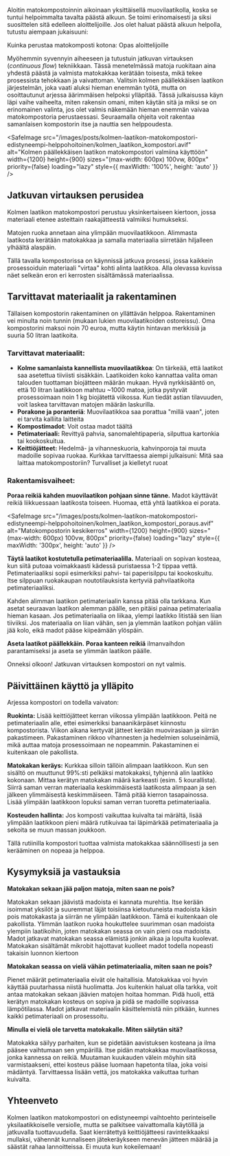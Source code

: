 Aloitin matokompostoinnin aikoinaan yksittäisellä muovilaatikolla, koska se tuntui helpoimmalta tavalta päästä alkuun.
Se toimi erinomaisesti ja siksi suosittelen sitä edelleen aloittelijoille. Jos olet haluat päästä alkuun helpolla,
tutustu aiempaan jukaisuuni:

<SafeLink href="/blogi/julkaisu/kuinka-perustaa-matokomposti-kotona-opas-aloittelijoille">
  Kuinka perustaa matokomposti kotona: Opas aloittelijoille
</SafeLink>

Myöhemmin syvennyin aiheeseen ja tutustuin jatkuvan virtauksen (_continuous flow_) tekniikkaan. Tässä menetelmässä
matoja ruokitaan aina yhdestä päästä ja valmista matokakkaa kerätään toisesta, mikä tekee prosessista tehokkaan ja
vaivattoman. Valitsin kolmen päällekkäisen laatikon järjestelmän, joka vaati aluksi hieman enemmän työtä, mutta on
osoittautunut arjessa äärimmäisen helpoksi ylläpitää. Tässä julkaisussa käyn läpi vaihe vaiheelta, miten rakensin omani,
miten käytän sitä ja miksi se on erinomainen valinta, jos olet valmis näkemään hieman enemmän vaivaa matokompostoria
perustaessasi. Seuraamalla ohjeita voit rakentaa samanlaisen kompostorin itse ja nauttia sen helppoudesta.

<SafeImage
  src="/images/posts/kolmen-laatikon-matokompostori-edistyneempi-helppohoitoinen/kolmen_laatikon_kompostori.avif"
  alt="Kolmen päällekkäisen laatikon matokompostori valmiina käyttöön"
  width={1200}
  height={900}
  sizes="(max-width: 600px) 100vw, 800px"
  priority={false}
  loading="lazy"
  style={{ maxWidth: '100%', height: 'auto' }}
/>

## Jatkuvan virtauksen perusidea

Kolmen laatikon matokompostori perustuu yksinkertaiseen kiertoon, jossa materiaali etenee asteittain raakajätteestä
valmiiksi humukseksi.

Matojen ruoka annetaan aina ylimpään muovilaatikkoon. Alimmasta laatikosta kerätään matokakkaa ja samalla materiaalia
siirretään hiljalleen ylhäältä alaspäin.

Tällä tavalla kompostorissa on käynnissä jatkuva prosessi, jossa kaikkein prosessoiduin materiaali "virtaa" kohti alinta
laatikkoa. Alla olevassa kuvissa näet selkeän eron eri kerrosten sisältämässä materiaalissa.

<div
  style={{
    display: 'flex',
    flexWrap: 'wrap',
    gap: '0.5rem',
    maxWidth: '100%',
  }}
>
  <div
    style={{
      flex: '1 1 calc(33.333% - 0.5rem)',
      maxWidth: 'calc(33.333% - 0.5rem)',
      display: 'block',
      minWidth: '200px',
    }}
  >
    <SafeImage
      src="/images/posts/kolmen-laatikon-matokompostori-edistyneempi-helppohoitoinen/matokompostori_ylakerros.avif"
      alt="Matokompostorin yläkerros"
      width={1200}
      height={900}
      sizes="(max-width: 600px) 100vw, 800px"
  priority={false}
  loading="lazy"
  style={{ maxWidth: '100%', height: 'auto' }}
    />
  </div>

<div
  style={{
    flex: '1 1 calc(33.333% - 0.5rem)',
    maxWidth: 'calc(33.333% - 0.5rem)',
    display: 'block',
    minWidth: '200px',
  }}
>
  <SafeImage
    src="/images/posts/kolmen-laatikon-matokompostori-edistyneempi-helppohoitoinen/matokompostori_keskikerros.avif"
    alt="Matokompostorin keskikerros"
    width={1200}
    height={900}
    sizes="(max-width: 600px) 100vw, 800px"
    priority={false}
    loading="lazy"
    style={{ maxWidth: '100%', height: 'auto' }}
  />
</div>

  <div
    style={{
      flex: '1 1 calc(33.333% - 0.5rem)',
      maxWidth: 'calc(33.333% - 0.5rem)',
      display: 'block',
      minWidth: '200px',
    }}
  >
    <SafeImage
      src="/images/posts/kolmen-laatikon-matokompostori-edistyneempi-helppohoitoinen/matokompostori_pohjakerros.avif"
      alt="Matokompostorin pohjakerros"
      width={1200}
      height={900}
      sizes="(max-width: 600px) 100vw, 800px"
  priority={false}
  loading="lazy"
  style={{ maxWidth: '100%', height: 'auto' }}
    />
  </div>
</div>

## Tarvittavat materiaalit ja rakentaminen

Tällaisen kompostorin rakentaminen on yllättävän helppoa. Rakentaminen vei minulta noin tunnin (mukaan lukien
muovilaatikoiden ostoreissu). Oma kompostorini maksoi noin 70 euroa, mutta käytin hintavan merkkisiä ja suuria 50 litran
laatikoita.

### Tarvittavat materiaalit:

- **Kolme samanlaista kannellista muovilaatikkoa**: On tärkeää, että laatikot saa asetettua tiiviisti sisäkkäin.
  Laatikoiden koko kannattaa valita oman talouden tuottaman biojätteen määrän mukaan. Hyvä nyrkkisääntö on, että 10
  litran laatikkoon mahtuu ~1000 matoa, jotka pystyvät prosessoimaan noin 1 kg biojätettä viikossa. Kun tiedät astian
  tilavuuden, voit laskea tarvittavan matojen määrän <SafeLink href="/matolaskuri">laskurilla</SafeLink>.
- **Porakone ja poranteriä**: Muovilaatikkoa saa porattua "millä vaan", joten ei tarvita kalliita laitteita
- **Kompostimadot**: Voit ostaa madot <SafeLink href="/madot">täältä</SafeLink>
- **Petimateriaali:** Revittyä pahvia, sanomalehtipaperia, silputtua kartonkia tai kookoskuitua.
- **Keittiöjätteet:** Hedelmä- ja vihanneskuoria, kahvinporoja tai muuta madoille sopivaa ruokaa. Kurkkaa tarvittaessa
  aiempi julkaisuni:
  <SafeLink href="/blogi/julkaisu/mita-saa-laittaa-matokompostoriin-turvalliset-ja-kielletyt-ruoat">
    Mitä saa laittaa matokompostoriin? Turvalliset ja kielletyt ruoat
  </SafeLink>

### Rakentamisvaiheet:

**Poraa reikiä kahden muovilaatikon pohjaan sinne tänne.** Madot käyttävät reikiä liikkuessaan laatikosta toiseen.
Huomaa, että yhtä laatikkoa ei porata.

<SafeImage
  src="/images/posts/kolmen-laatikon-matokompostori-edistyneempi-helppohoitoinen/kolmen_laatikon_kompostori_poraus.avif"
  alt="Matokompostorin keskikerros"
  width={1200}
  height={900}
  sizes="(max-width: 600px) 100vw, 800px"
  priority={false}
  loading="lazy"
  style={{ maxWidth: '300px', height: 'auto' }}
/>

**Täytä laatikot kostutetulla petimateriaalilla.** Materiaali on sopivan kosteaa, kun siitä putoaa voimakkaasti kädessä
puristaessa 1-2 tippaa vettä. Petimateriaaliksi sopii esimerkiksi pahvi- tai paperisilppu tai kookoskuitu. Itse silppuan
ruokakaupan noutotilauksista kertyviä pahvilaatikoita petimateriaaliksi.

<aside>
  Kahden alimman laatikon petimateriaalin kanssa pitää olla tarkkana. Kun asetat seuraavan
  laatikon alemman päälle, sen pitäisi painaa petimateriaalia hieman kasaan. Jos
  petimateriaalia on liikaa, ylempi laatikko litistää sen liian tiiviiksi. Jos materiaalia
  on liian vähän, sen ja ylemmän laatikon pohjan väliin jää kolo, eikä madot pääse
  kiipeämään ylöspäin.
</aside>

**Aseta laatikot päällekkäin.** **Poraa kanteen reikiä** ilmanvaihdon parantamiseksi ja aseta se ylimmän laatikon
päälle.

Onneksi olkoon! Jatkuvan virtauksen kompostori on nyt valmis.

## Päivittäinen käyttö ja ylläpito

Arjessa kompostori on todella vaivaton:

**Ruokinta:** Lisää keittiöjätteet kerran viikossa ylimpään laatikkoon. Peitä ne petimateriaalin alle, ettei esimerkiksi
banaanikärpäset kiinnostu kompostorista. Viikon aikana kertyvät jätteet kerään muovirasiaan ja siirrän pakastimeen.
Pakastaminen rikkoo vihannesten ja hedelmien soluseinämiä, mikä auttaa matoja prosessoimaan ne nopeammin. Pakastaminen
ei kuitenkaan ole pakollista.

**Matokakan keräys:** Kurkkaa silloin tällöin alimpaan laatikkoon. Kun sen sisältö on muuttunut 99%:sti pelkäksi
matokakaksi, tyhjennä alin laatikko kokonaan. Mittaa kerätyn matokakan määrä karkeasti (esim. 5 kourallista). Siirrä
saman verran materiaalia keskimmäisestä laatikosta alimpaan ja sen jälkeen ylimmäisestä keskimmäiseen. Tämä pitää
kierron tasapainossa. Lisää ylimpään laatikkoon lopuksi saman verran tuoretta petimateriaalia.

**Kosteuden hallinta:** Jos komposti vaikuttaa kuivalta tai märältä, lisää ylimpään laatikkoon pieni määrä rutikuivaa
tai läpimärkää petimateriaalia ja sekoita se muun massan joukkoon.

Tällä rutiinilla kompostori tuottaa valmista matokakkaa säännöllisesti ja sen kerääminen on nopeaa ja helppoa.

## Kysymyksiä ja vastauksia

**Matokakan sekaan jää paljon matoja, miten saan ne pois?**

Matokakan sekaan jäävistä madoista ei kannata murehtia. Itse kerään isoimmat yksilöt ja suuremmat läjät toisiinsa
kietoutuneista madoista käsin pois matokakasta ja siirrän ne ylimpään laatikkoon. Tämä ei kuitenkaan ole pakollista.
Ylimmän laatikon ruoka houkuttelee suurimman osan madoista ylempiin laatikoihin, joten matokakan seassa on vain pieni
osa madoista. Madot jatkavat matokakan seassa elämistä jonkin aikaa ja lopulta kuolevat. Matokakan sisältämät mikrobit
hajottavat kuolleet madot todella nopeasti takaisin luonnon kiertoon

**Matokakan seassa on vielä vähän petimateriaalia, miten saan ne pois?**

Pienet määrät petimateriaalia eivät ole haitallisia. Matokakkaa voi hyvin käyttää puutarhassa niistä huolimatta. Jos
kuitenkin haluat olla tarkka, voit antaa matokakan sekaan jäävien matojen hoitaa homman. Pidä huoli, että kerätyn
matokakan kosteus on sopiva ja pidä se madoille sopivassa lämpötilassa. Madot jatkavat materiaalin käsittelemistä niin
pitkään, kunnes kaikki petimateriaali on prosessoitu.

**Minulla ei vielä ole tarvetta matokakalle. Miten säilytän sitä?**

Matokakka säilyy parhaiten, kun se pidetään aavistuksen kosteana ja ilma pääsee vaihtumaan sen ympärillä. Itse pidän
matokakkaa muovilaatikossa, jonka kannessa on reikiä. Muutaman kuukauden välein möyhin sitä varmistaakseni, ettei
kosteus pääse luomaan hapetonta tilaa, joka voisi mädäntyä. Tarvittaessa lisään vettä, jos matokakka vaikuttaa turhan
kuivalta.

## Yhteenveto

Kolmen laatikon matokompostori on edistyneempi vaihtoehto perinteiselle yksilaatikkoiselle versiolle, mutta se palkitsee
vaivattomalla käytöllä ja jatkuvalla tuottavuudella. Saat kierrätettyä keittiöjätteesi ravinteikkaaksi mullaksi,
vähennät kunnaliseen jätekeräykseen menevän jätteen määrää ja säästät rahaa lannoitteissa. Ei muuta kun kokeilemaan!
